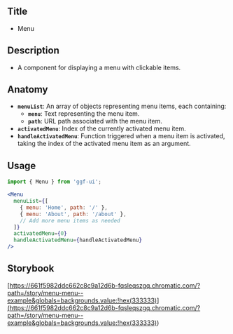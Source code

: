 ## Title

- Menu

## Description

- A component for displaying a menu with clickable items.

## Anatomy

- **`menuList`**: An array of objects representing menu items, each containing:
  - **`menu`**: Text representing the menu item.
  - **`path`**: URL path associated with the menu item.
- **`activatedMenu`**: Index of the currently activated menu item.
- **`handleActivatedMenu`**: Function triggered when a menu item is activated, taking the index of the activated menu item as an argument.

## Usage

```jsx
import { Menu } from 'ggf-ui';
```

```jsx
<Menu
  menuList={[
    { menu: 'Home', path: '/' },
    { menu: 'About', path: '/about' },
    // Add more menu items as needed
  ]}
  activatedMenu={0}
  handleActivatedMenu={handleActivatedMenu}
/>
```

## Storybook

[https://661f5982ddc662c8c9a12d6b-fqsleqszgq.chromatic.com/?path=/story/menu-menu--example&globals=backgrounds.value:!hex(333333)](<https://661f5982ddc662c8c9a12d6b-fqsleqszgq.chromatic.com/?path=/story/menu-menu--example&globals=backgrounds.value:!hex(333333)>)
